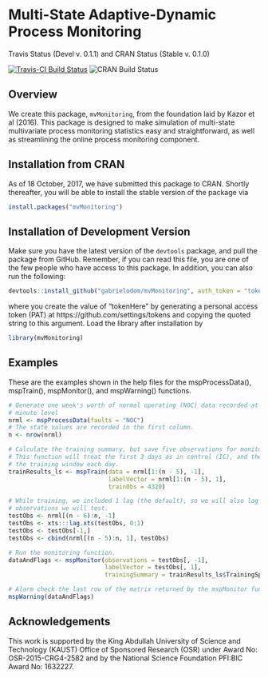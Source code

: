 # Multi-State Adaptive-Dynamic Process Monitoring

Travis Status (Devel v. 0.1.1) and CRAN Status (Stable v. 0.1.0)

[![Travis-CI Build Status](https://travis-ci.com/gabrielodom/mvMonitoring.svg?token=ZzKTz9X2qQxWeqCPkaKq&branch=master)](https://travis-ci.com/gabrielodom/mvMonitoring)
![CRAN Build Status](http://www.r-pkg.org/badges/version/mvMonitoring)

## Overview
We create this package, `mvMonitoring`, from the foundation laid by Kazor et al (2016). This package is designed to make simulation of multi-state multivariate process monitoring statistics easy and straightforward, as well as streamlining the online process monitoring component.

## Installation from CRAN
As of 18 October, 2017, we have submitted this package to CRAN. Shortly thereafter, you will be able to install the stable version of the package via
```r
install.packages("mvMonitoring")
```

## Installation of Development Version
Make sure you have the latest version of the `devtools` package, and pull the package from GitHub. Remember, if you can read this file, you are one of the few people who have access to this package. In addition, you can also run the following:
```r
devtools::install_github("gabrielodom/mvMonitoring", auth_token = "tokenHere")
```
where you create the value of "tokenHere" by generating a personal access token (PAT) at https://github.com/settings/tokens and copying the quoted string to this argument.
Load the library after installation by
```r
library(mvMonitoring)
```

## Examples
These are the examples shown in the help files for the mspProcessData(), mspTrain(), mspMonitor(), and mspWarning() functions.
```r
# Generate one week's worth of normal operating (NOC) data recorded at the one-
# minute level
nrml <- mspProcessData(faults = "NOC")
# The state values are recorded in the first column.
n <- nrow(nrml)

# Calculate the training summary, but save five observations for monitoring.
# This function will treat the first 3 days as in control (IC), and then update
# the training window each day.
trainResults_ls <- mspTrain(data = nrml[1:(n - 5), -1],
                            labelVector = nrml[1:(n - 5), 1],
                            trainObs = 4320)

# While training, we included 1 lag (the default), so we will also lag the
# observations we will test.
testObs <- nrml[(n - 6):n, -1]
testObs <- xts:::lag.xts(testObs, 0:1)
testObs <- testObs[-1,]
testObs <- cbind(nrml[(n - 5):n, 1], testObs)

# Run the monitoring function.
dataAndFlags <- mspMonitor(observations = testObs[, -1],
                           labelVector = testObs[, 1],
                           trainingSummary = trainResults_ls$TrainingSpecs)

# Alarm check the last row of the matrix returned by the mspMonitor function
mspWarning(dataAndFlags)
```

## Acknowledgements
This work is  supported by the King Abdullah University of Science and Technology (KAUST) Office of Sponsored Research (OSR) under Award No: OSR-2015-CRG4-2582 and by the National Science Foundation PFI:BIC Award No: 1632227.
